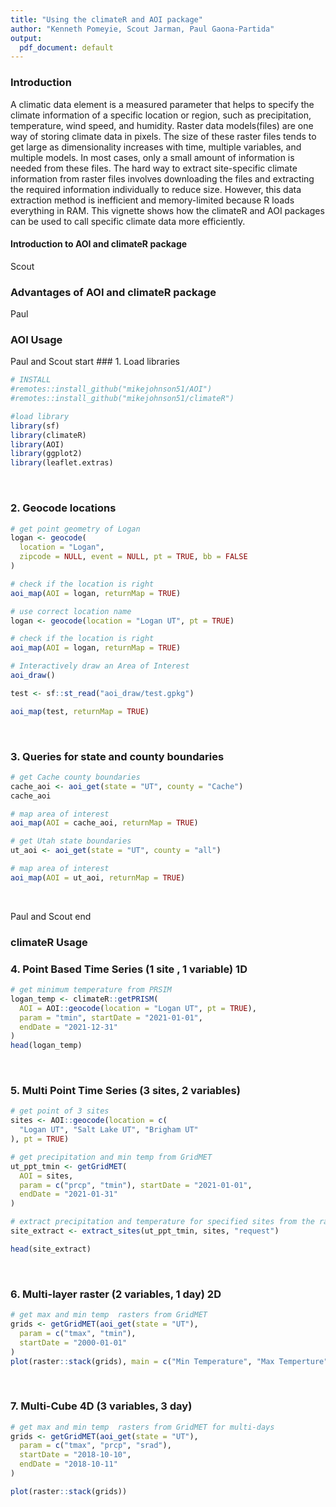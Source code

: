 ```yaml
---
title: "Using the climateR and AOI package"
author: "Kenneth Pomeyie, Scout Jarman, Paul Gaona-Partida"
output:
  pdf_document: default
---
```


### Introduction
A climatic data element is a measured parameter that helps to specify the climate information of a specific location or region, such as precipitation, temperature, wind speed, and humidity. Raster data models(files) are one way of storing climate data in pixels. The size of these raster files tends to get large as dimensionality increases with time, multiple variables, and multiple models. In most cases, only a small amount of information is needed from these files. The hard way to extract site-specific climate information from raster files involves downloading the files and extracting the required information individually to reduce size. However, this data extraction method is inefficient and memory-limited because R loads everything in RAM. This vignette shows how the climateR and AOI packages can be used to call specific climate data more efficiently.

#### Introduction to AOI and climateR package
Scout


### Advantages of  AOI and climateR package
Paul

### AOI Usage
 Paul and Scout start
### 1. Load libraries
```r
# INSTALL
#remotes::install_github("mikejohnson51/AOI")
#remotes::install_github("mikejohnson51/climateR")

#load library
library(sf)
library(climateR)
library(AOI)
library(ggplot2)
library(leaflet.extras)
```

<br>


### 2. Geocode locations 
```r
# get point geometry of Logan
logan <- geocode(
  location = "Logan",
  zipcode = NULL, event = NULL, pt = TRUE, bb = FALSE
)
```


```r
# check if the location is right
aoi_map(AOI = logan, returnMap = TRUE)
```


```r
# use correct location name
logan <- geocode(location = "Logan UT", pt = TRUE)
```


```r
# check if the location is right
aoi_map(AOI = logan, returnMap = TRUE)
```


```r
# Interactively draw an Area of Interest
aoi_draw()

test <- sf::st_read("aoi_draw/test.gpkg")

aoi_map(test, returnMap = TRUE)

```


<br>

### 3. Queries for state and county boundaries
```r
# get Cache county boundaries
cache_aoi <- aoi_get(state = "UT", county = "Cache")
cache_aoi
```


```r
# map area of interest
aoi_map(AOI = cache_aoi, returnMap = TRUE)
```

```r
# get Utah state boundaries
ut_aoi <- aoi_get(state = "UT", county = "all")
```


```r
# map area of interest
aoi_map(AOI = ut_aoi, returnMap = TRUE)
```

<br>

Paul and Scout end

### climateR Usage
### 4. Point Based Time Series (1 site , 1 variable) 1D
```r
# get minimum temperature from PRSIM
logan_temp <- climateR::getPRISM(
  AOI = AOI::geocode(location = "Logan UT", pt = TRUE),
  param = "tmin", startDate = "2021-01-01",
  endDate = "2021-12-31"
)
head(logan_temp)
```




<br>

### 5. Multi Point Time Series (3 sites, 2 variables)
```r
# get point of 3 sites
sites <- AOI::geocode(location = c(
  "Logan UT", "Salt Lake UT", "Brigham UT"
), pt = TRUE)

```

```r
# get precipitation and min temp from GridMET
ut_ppt_tmin <- getGridMET(
  AOI = sites,
  param = c("prcp", "tmin"), startDate = "2021-01-01",
  endDate = "2021-01-31"
)
```

```r
# extract precipitation and temperature for specified sites from the raster stack
site_extract <- extract_sites(ut_ppt_tmin, sites, "request")

head(site_extract)
```


<br>

### 6. Multi-layer raster (2 variables, 1 day) 2D
```r
# get max and min temp  rasters from GridMET
grids <- getGridMET(aoi_get(state = "UT"),
  param = c("tmax", "tmin"),
  startDate = "2000-01-01"
)
plot(raster::stack(grids), main = c("Min Temperature", "Max Temperture"))
```

<br>

### 7. Multi-Cube 4D (3 variables, 3 day)
```r
# get max and min temp  rasters from GridMET for multi-days
grids <- getGridMET(aoi_get(state = "UT"),
  param = c("tmax", "prcp", "srad"),
  startDate = "2018-10-10",
  endDate = "2018-10-11"
)

plot(raster::stack(grids))
```


